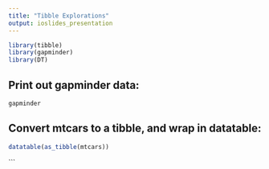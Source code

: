 ```yaml
---
title: "Tibble Explorations"
output: ioslides_presentation
---
```


```r
library(tibble)
library(gapminder)
library(DT)
```

## Print out gapminder data:

```r
gapminder
```

<!--This is a comment-->

## Convert mtcars to a tibble, and wrap in datatable:

```r
datatable(as_tibble(mtcars))
```


```

